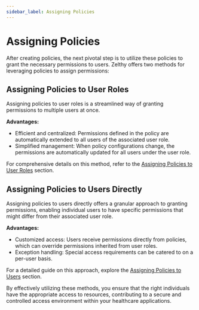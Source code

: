 ```yaml
---
sidebar_label: Assigning Policies
---
```


# Assigning Policies

After creating policies, the next pivotal step is to utilize these policies to grant the necessary permissions to users. Zelthy offers two methods for leveraging policies to assign permissions:

## Assigning Policies to User Roles

Assigning policies to user roles is a streamlined way of granting permissions to multiple users at once.

**Advantages:**
- Efficient and centralized: Permissions defined in the policy are automatically extended to all users of the associated user role.
- Simplified management: When policy configurations change, the permissions are automatically updated for all users under the user role.

For comprehensive details on this method, refer to the [Assigning Policies to User Roles](../../user-roles/assigning-policies-to-user-roles) section.

## Assigning Policies to Users Directly

Assigning policies to users directly offers a granular approach to granting permissions, enabling individual users to have specific permissions that might differ from their associated user role.

**Advantages:**
- Customized access: Users receive permissions directly from policies, which can override permissions inherited from user roles.
- Exception handling: Special access requirements can be catered to on a per-user basis.

For a detailed guide on this approach, explore the [Assigning Policies to Users](../../user-management/assigning-policies-to-users) section.

By effectively utilizing these methods, you ensure that the right individuals have the appropriate access to resources, contributing to a secure and controlled access environment within your healthcare applications.